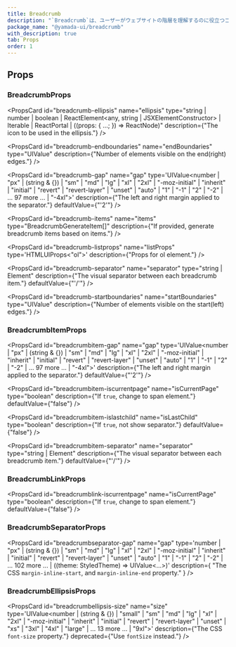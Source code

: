 ```yaml
---
title: Breadcrumb
description: "`Breadcrumb`は、ユーザーがウェブサイトの階層を理解するのに役立つコンポーネントです。"
package_name: "@yamada-ui/breadcrumb"
with_description: true
tab: Props
order: 1
---
```


## Props

### BreadcrumbProps

<PropsCard id="breadcrumb-_accept" name="_accept" type="CSSUIObject" />

<PropsCard id="breadcrumb-_active" name="_active" type="CSSUIObject" />

<PropsCard id="breadcrumb-_after" name="_after" type="CSSUIObject" />

<PropsCard id="breadcrumb-_anylink" name="_anyLink" type="CSSUIObject" />

<PropsCard id="breadcrumb-_autofill" name="_autofill" type="CSSUIObject" />

<PropsCard id="breadcrumb-_backdrop" name="_backdrop" type="CSSUIObject" />

<PropsCard id="breadcrumb-_before" name="_before" type="CSSUIObject" />

<PropsCard id="breadcrumb-_between" name="_between" type="CSSUIObject" />

<PropsCard id="breadcrumb-_blank" name="_blank" type="CSSUIObject" />

<PropsCard id="breadcrumb-_checked" name="_checked" type="CSSUIObject" />

<PropsCard id="breadcrumb-_cue" name="_cue" type="CSSUIObject" />

<PropsCard id="breadcrumb-_cueregion" name="_cueRegion" type="CSSUIObject" />

<PropsCard id="breadcrumb-_dark" name="_dark" type="CSSUIObject" />

<PropsCard id="breadcrumb-_default" name="_default" type="CSSUIObject" />

<PropsCard id="breadcrumb-_disabled" name="_disabled" type="CSSUIObject" />

<PropsCard id="breadcrumb-_empty" name="_empty" type="CSSUIObject" />

<PropsCard id="breadcrumb-_enabled" name="_enabled" type="CSSUIObject" />

<PropsCard id="breadcrumb-_end" name="_end" type="CSSUIObject" />

<PropsCard id="breadcrumb-_even" name="_even" type="CSSUIObject" />

<PropsCard id="breadcrumb-_expanded" name="_expanded" type="CSSUIObject" />

<PropsCard
  id="breadcrumb-_fileselector"
  name="_fileSelector"
  type="CSSUIObject"
/>

<PropsCard id="breadcrumb-_filled" name="_filled" type="CSSUIObject" />

<PropsCard id="breadcrumb-_first" name="_first" type="CSSUIObject" />

<PropsCard
  id="breadcrumb-_firstletter"
  name="_firstLetter"
  type="CSSUIObject"
/>

<PropsCard id="breadcrumb-_firstline" name="_firstLine" type="CSSUIObject" />

<PropsCard id="breadcrumb-_focus" name="_focus" type="CSSUIObject" />

<PropsCard
  id="breadcrumb-_focusvisible"
  name="_focusVisible"
  type="CSSUIObject"
/>

<PropsCard
  id="breadcrumb-_focuswithin"
  name="_focusWithin"
  type="CSSUIObject"
/>

<PropsCard id="breadcrumb-_fullscreen" name="_fullScreen" type="CSSUIObject" />

<PropsCard id="breadcrumb-_grabbed" name="_grabbed" type="CSSUIObject" />

<PropsCard
  id="breadcrumb-_groupaccept"
  name="_groupAccept"
  type="CSSUIObject"
/>

<PropsCard
  id="breadcrumb-_groupactive"
  name="_groupActive"
  type="CSSUIObject"
/>

<PropsCard id="breadcrumb-_groupblank" name="_groupBlank" type="CSSUIObject" />

<PropsCard
  id="breadcrumb-_groupchecked"
  name="_groupChecked"
  type="CSSUIObject"
/>

<PropsCard
  id="breadcrumb-_groupdisabled"
  name="_groupDisabled"
  type="CSSUIObject"
/>

<PropsCard
  id="breadcrumb-_groupenabled"
  name="_groupEnabled"
  type="CSSUIObject"
/>

<PropsCard
  id="breadcrumb-_groupexpanded"
  name="_groupExpanded"
  type="CSSUIObject"
/>

<PropsCard id="breadcrumb-_groupfocus" name="_groupFocus" type="CSSUIObject" />

<PropsCard
  id="breadcrumb-_groupfocusvisible"
  name="_groupFocusVisible"
  type="CSSUIObject"
/>

<PropsCard
  id="breadcrumb-_groupfocuswithin"
  name="_groupFocusWithin"
  type="CSSUIObject"
/>

<PropsCard
  id="breadcrumb-_groupgrabbed"
  name="_groupGrabbed"
  type="CSSUIObject"
/>

<PropsCard
  id="breadcrumb-_grouphorizontal"
  name="_groupHorizontal"
  type="CSSUIObject"
/>

<PropsCard id="breadcrumb-_grouphover" name="_groupHover" type="CSSUIObject" />

<PropsCard id="breadcrumb-_groupidle" name="_groupIdle" type="CSSUIObject" />

<PropsCard
  id="breadcrumb-_groupinvalid"
  name="_groupInvalid"
  type="CSSUIObject"
/>

<PropsCard
  id="breadcrumb-_grouploaded"
  name="_groupLoaded"
  type="CSSUIObject"
/>

<PropsCard
  id="breadcrumb-_grouploading"
  name="_groupLoading"
  type="CSSUIObject"
/>

<PropsCard
  id="breadcrumb-_groupoptional"
  name="_groupOptional"
  type="CSSUIObject"
/>

<PropsCard
  id="breadcrumb-_groupplaceholdershown"
  name="_groupPlaceholderShown"
  type="CSSUIObject"
/>

<PropsCard
  id="breadcrumb-_grouppressed"
  name="_groupPressed"
  type="CSSUIObject"
/>

<PropsCard
  id="breadcrumb-_groupreadonly"
  name="_groupReadOnly"
  type="CSSUIObject"
/>

<PropsCard
  id="breadcrumb-_groupreadwrite"
  name="_groupReadWrite"
  type="CSSUIObject"
/>

<PropsCard
  id="breadcrumb-_groupreject"
  name="_groupReject"
  type="CSSUIObject"
/>

<PropsCard
  id="breadcrumb-_grouprequired"
  name="_groupRequired"
  type="CSSUIObject"
/>

<PropsCard
  id="breadcrumb-_groupselected"
  name="_groupSelected"
  type="CSSUIObject"
/>

<PropsCard
  id="breadcrumb-_groupuserinvalid"
  name="_groupUserInvalid"
  type="CSSUIObject"
/>

<PropsCard id="breadcrumb-_groupvalid" name="_groupValid" type="CSSUIObject" />

<PropsCard
  id="breadcrumb-_groupvertical"
  name="_groupVertical"
  type="CSSUIObject"
/>

<PropsCard id="breadcrumb-_hidden" name="_hidden" type="CSSUIObject" />

<PropsCard id="breadcrumb-_holiday" name="_holiday" type="CSSUIObject" />

<PropsCard id="breadcrumb-_horizontal" name="_horizontal" type="CSSUIObject" />

<PropsCard id="breadcrumb-_hover" name="_hover" type="CSSUIObject" />

<PropsCard id="breadcrumb-_idle" name="_idle" type="CSSUIObject" />

<PropsCard
  id="breadcrumb-_indeterminate"
  name="_indeterminate"
  type="CSSUIObject"
/>

<PropsCard id="breadcrumb-_inrange" name="_inRange" type="CSSUIObject" />

<PropsCard id="breadcrumb-_invalid" name="_invalid" type="CSSUIObject" />

<PropsCard id="breadcrumb-_last" name="_last" type="CSSUIObject" />

<PropsCard id="breadcrumb-_light" name="_light" type="CSSUIObject" />

<PropsCard id="breadcrumb-_link" name="_link" type="CSSUIObject" />

<PropsCard id="breadcrumb-_loaded" name="_loaded" type="CSSUIObject" />

<PropsCard id="breadcrumb-_loading" name="_loading" type="CSSUIObject" />

<PropsCard id="breadcrumb-_marker" name="_marker" type="CSSUIObject" />

<PropsCard id="breadcrumb-_mediadark" name="_mediaDark" type="CSSUIObject" />

<PropsCard id="breadcrumb-_medialight" name="_mediaLight" type="CSSUIObject" />

<PropsCard
  id="breadcrumb-_mediareducemotion"
  name="_mediaReduceMotion"
  type="CSSUIObject"
/>

<PropsCard id="breadcrumb-_modal" name="_modal" type="CSSUIObject" />

<PropsCard
  id="breadcrumb-_nativeactive"
  name="_nativeActive"
  type="CSSUIObject"
/>

<PropsCard
  id="breadcrumb-_nativechecked"
  name="_nativeChecked"
  type="CSSUIObject"
/>

<PropsCard
  id="breadcrumb-_nativedisabled"
  name="_nativeDisabled"
  type="CSSUIObject"
/>

<PropsCard
  id="breadcrumb-_nativefocus"
  name="_nativeFocus"
  type="CSSUIObject"
/>

<PropsCard
  id="breadcrumb-_nativefocusvisible"
  name="_nativeFocusVisible"
  type="CSSUIObject"
/>

<PropsCard
  id="breadcrumb-_nativefocuswithin"
  name="_nativeFocusWithin"
  type="CSSUIObject"
/>

<PropsCard
  id="breadcrumb-_nativehidden"
  name="_nativeHidden"
  type="CSSUIObject"
/>

<PropsCard
  id="breadcrumb-_nativehover"
  name="_nativeHover"
  type="CSSUIObject"
/>

<PropsCard
  id="breadcrumb-_nativereadonly"
  name="_nativeReadOnly"
  type="CSSUIObject"
/>

<PropsCard
  id="breadcrumb-_nativetarget"
  name="_nativeTarget"
  type="CSSUIObject"
/>

<PropsCard
  id="breadcrumb-_nativevalid"
  name="_nativeValid"
  type="CSSUIObject"
/>

<PropsCard id="breadcrumb-_notfirst" name="_notFirst" type="CSSUIObject" />

<PropsCard id="breadcrumb-_notlast" name="_notLast" type="CSSUIObject" />

<PropsCard id="breadcrumb-_nottarget" name="_notTarget" type="CSSUIObject" />

<PropsCard id="breadcrumb-_odd" name="_odd" type="CSSUIObject" />

<PropsCard id="breadcrumb-_only" name="_only" type="CSSUIObject" />

<PropsCard id="breadcrumb-_optional" name="_optional" type="CSSUIObject" />

<PropsCard id="breadcrumb-_outrange" name="_outRange" type="CSSUIObject" />

<PropsCard id="breadcrumb-_outside" name="_outside" type="CSSUIObject" />

<PropsCard id="breadcrumb-_paused" name="_paused" type="CSSUIObject" />

<PropsCard id="breadcrumb-_peeraccept" name="_peerAccept" type="CSSUIObject" />

<PropsCard id="breadcrumb-_peeractive" name="_peerActive" type="CSSUIObject" />

<PropsCard id="breadcrumb-_peerblank" name="_peerBlank" type="CSSUIObject" />

<PropsCard
  id="breadcrumb-_peerchecked"
  name="_peerChecked"
  type="CSSUIObject"
/>

<PropsCard
  id="breadcrumb-_peerdisabled"
  name="_peerDisabled"
  type="CSSUIObject"
/>

<PropsCard
  id="breadcrumb-_peerenabled"
  name="_peerEnabled"
  type="CSSUIObject"
/>

<PropsCard
  id="breadcrumb-_peerexpanded"
  name="_peerExpanded"
  type="CSSUIObject"
/>

<PropsCard id="breadcrumb-_peerfocus" name="_peerFocus" type="CSSUIObject" />

<PropsCard
  id="breadcrumb-_peerfocusvisible"
  name="_peerFocusVisible"
  type="CSSUIObject"
/>

<PropsCard
  id="breadcrumb-_peerfocuswithin"
  name="_peerFocusWithin"
  type="CSSUIObject"
/>

<PropsCard
  id="breadcrumb-_peergrabbed"
  name="_peerGrabbed"
  type="CSSUIObject"
/>

<PropsCard
  id="breadcrumb-_peerhorizontal"
  name="_peerHorizontal"
  type="CSSUIObject"
/>

<PropsCard id="breadcrumb-_peerhover" name="_peerHover" type="CSSUIObject" />

<PropsCard id="breadcrumb-_peeridle" name="_peerIdle" type="CSSUIObject" />

<PropsCard
  id="breadcrumb-_peerinvalid"
  name="_peerInvalid"
  type="CSSUIObject"
/>

<PropsCard id="breadcrumb-_peerloaded" name="_peerLoaded" type="CSSUIObject" />

<PropsCard
  id="breadcrumb-_peerloading"
  name="_peerLoading"
  type="CSSUIObject"
/>

<PropsCard
  id="breadcrumb-_peeroptional"
  name="_peerOptional"
  type="CSSUIObject"
/>

<PropsCard
  id="breadcrumb-_peerplaceholdershown"
  name="_peerPlaceholderShown"
  type="CSSUIObject"
/>

<PropsCard
  id="breadcrumb-_peerpressed"
  name="_peerPressed"
  type="CSSUIObject"
/>

<PropsCard
  id="breadcrumb-_peerreadonly"
  name="_peerReadOnly"
  type="CSSUIObject"
/>

<PropsCard
  id="breadcrumb-_peerreadwrite"
  name="_peerReadWrite"
  type="CSSUIObject"
/>

<PropsCard id="breadcrumb-_peerreject" name="_peerReject" type="CSSUIObject" />

<PropsCard
  id="breadcrumb-_peerrequired"
  name="_peerRequired"
  type="CSSUIObject"
/>

<PropsCard
  id="breadcrumb-_peerselected"
  name="_peerSelected"
  type="CSSUIObject"
/>

<PropsCard
  id="breadcrumb-_peeruserinvalid"
  name="_peerUserInvalid"
  type="CSSUIObject"
/>

<PropsCard id="breadcrumb-_peervalid" name="_peerValid" type="CSSUIObject" />

<PropsCard
  id="breadcrumb-_peervertical"
  name="_peerVertical"
  type="CSSUIObject"
/>

<PropsCard id="breadcrumb-_picture" name="_picture" type="CSSUIObject" />

<PropsCard
  id="breadcrumb-_placeholder"
  name="_placeholder"
  type="CSSUIObject"
/>

<PropsCard
  id="breadcrumb-_placeholdershown"
  name="_placeholderShown"
  type="CSSUIObject"
/>

<PropsCard id="breadcrumb-_playing" name="_playing" type="CSSUIObject" />

<PropsCard id="breadcrumb-_pressed" name="_pressed" type="CSSUIObject" />

<PropsCard id="breadcrumb-_print" name="_print" type="CSSUIObject" />

<PropsCard id="breadcrumb-_readonly" name="_readOnly" type="CSSUIObject" />

<PropsCard id="breadcrumb-_readwrite" name="_readWrite" type="CSSUIObject" />

<PropsCard id="breadcrumb-_reject" name="_reject" type="CSSUIObject" />

<PropsCard id="breadcrumb-_required" name="_required" type="CSSUIObject" />

<PropsCard id="breadcrumb-_ripple" name="_ripple" type="CSSUIObject" />

<PropsCard id="breadcrumb-_scrollbar" name="_scrollbar" type="CSSUIObject" />

<PropsCard
  id="breadcrumb-_scrollbarbutton"
  name="_scrollbarButton"
  type="CSSUIObject"
/>

<PropsCard
  id="breadcrumb-_scrollbarcorner"
  name="_scrollbarCorner"
  type="CSSUIObject"
/>

<PropsCard
  id="breadcrumb-_scrollbarthumb"
  name="_scrollbarThumb"
  type="CSSUIObject"
/>

<PropsCard
  id="breadcrumb-_scrollbartrack"
  name="_scrollbarTrack"
  type="CSSUIObject"
/>

<PropsCard
  id="breadcrumb-_scrollbartrackpiece"
  name="_scrollbarTrackPiece"
  type="CSSUIObject"
/>

<PropsCard id="breadcrumb-_selected" name="_selected" type="CSSUIObject" />

<PropsCard id="breadcrumb-_selection" name="_selection" type="CSSUIObject" />

<PropsCard id="breadcrumb-_start" name="_start" type="CSSUIObject" />

<PropsCard id="breadcrumb-_target" name="_target" type="CSSUIObject" />

<PropsCard id="breadcrumb-_today" name="_today" type="CSSUIObject" />

<PropsCard
  id="breadcrumb-_userinvalid"
  name="_userInvalid"
  type="CSSUIObject"
/>

<PropsCard id="breadcrumb-_valid" name="_valid" type="CSSUIObject" />

<PropsCard id="breadcrumb-_vertical" name="_vertical" type="CSSUIObject" />

<PropsCard id="breadcrumb-_visited" name="_visited" type="CSSUIObject" />

<PropsCard id="breadcrumb-_weekend" name="_weekend" type="CSSUIObject" />

<PropsCard
  id="breadcrumb-ellipsis"
  name="ellipsis"
  type="string | number | boolean | ReactElement<any, string | JSXElementConstructor<any>> | Iterable<ReactNode> | ReactPortal | ((props: { ...; }) => ReactNode)"
  description={"The icon to be used in the ellipsis."}
/>

<PropsCard
  id="breadcrumb-endboundaries"
  name="endBoundaries"
  type="UIValue<number>"
  description={"Number of elements visible on the end(right) edges."}
/>

<PropsCard
  id="breadcrumb-gap"
  name="gap"
  type='UIValue<number | "px" | (string & {}) | "sm" | "md" | "lg" | "xl" | "2xl" | "-moz-initial" | "inherit" | "initial" | "revert" | "revert-layer" | "unset" | "auto" | "1" | "-1" | "2" | "-2" | ... 97 more ... | "-4xl">'
  description={"The left and right margin applied to the separator."}
  defaultValue={"'2'"}
/>

<PropsCard
  id="breadcrumb-items"
  name="items"
  type="BreadcrumbGenerateItem[]"
  description={"If provided, generate breadcrumb items based on items."}
/>

<PropsCard
  id="breadcrumb-listprops"
  name="listProps"
  type='HTMLUIProps<"ol">'
  description={"Props for ol element."}
/>

<PropsCard
  id="breadcrumb-separator"
  name="separator"
  type="string | Element"
  description={"The visual separator between each breadcrumb item."}
  defaultValue={"'/'"}
/>

<PropsCard
  id="breadcrumb-startboundaries"
  name="startBoundaries"
  type="UIValue<number>"
  description={"Number of elements visible on the start(left) edges."}
/>

### BreadcrumbItemProps

<PropsCard id="breadcrumbitem-_accept" name="_accept" type="CSSUIObject" />

<PropsCard id="breadcrumbitem-_active" name="_active" type="CSSUIObject" />

<PropsCard id="breadcrumbitem-_after" name="_after" type="CSSUIObject" />

<PropsCard id="breadcrumbitem-_anylink" name="_anyLink" type="CSSUIObject" />

<PropsCard id="breadcrumbitem-_autofill" name="_autofill" type="CSSUIObject" />

<PropsCard id="breadcrumbitem-_backdrop" name="_backdrop" type="CSSUIObject" />

<PropsCard id="breadcrumbitem-_before" name="_before" type="CSSUIObject" />

<PropsCard id="breadcrumbitem-_between" name="_between" type="CSSUIObject" />

<PropsCard id="breadcrumbitem-_blank" name="_blank" type="CSSUIObject" />

<PropsCard id="breadcrumbitem-_checked" name="_checked" type="CSSUIObject" />

<PropsCard id="breadcrumbitem-_cue" name="_cue" type="CSSUIObject" />

<PropsCard
  id="breadcrumbitem-_cueregion"
  name="_cueRegion"
  type="CSSUIObject"
/>

<PropsCard id="breadcrumbitem-_dark" name="_dark" type="CSSUIObject" />

<PropsCard id="breadcrumbitem-_default" name="_default" type="CSSUIObject" />

<PropsCard id="breadcrumbitem-_disabled" name="_disabled" type="CSSUIObject" />

<PropsCard id="breadcrumbitem-_empty" name="_empty" type="CSSUIObject" />

<PropsCard id="breadcrumbitem-_enabled" name="_enabled" type="CSSUIObject" />

<PropsCard id="breadcrumbitem-_end" name="_end" type="CSSUIObject" />

<PropsCard id="breadcrumbitem-_even" name="_even" type="CSSUIObject" />

<PropsCard id="breadcrumbitem-_expanded" name="_expanded" type="CSSUIObject" />

<PropsCard
  id="breadcrumbitem-_fileselector"
  name="_fileSelector"
  type="CSSUIObject"
/>

<PropsCard id="breadcrumbitem-_filled" name="_filled" type="CSSUIObject" />

<PropsCard id="breadcrumbitem-_first" name="_first" type="CSSUIObject" />

<PropsCard
  id="breadcrumbitem-_firstletter"
  name="_firstLetter"
  type="CSSUIObject"
/>

<PropsCard
  id="breadcrumbitem-_firstline"
  name="_firstLine"
  type="CSSUIObject"
/>

<PropsCard id="breadcrumbitem-_focus" name="_focus" type="CSSUIObject" />

<PropsCard
  id="breadcrumbitem-_focusvisible"
  name="_focusVisible"
  type="CSSUIObject"
/>

<PropsCard
  id="breadcrumbitem-_focuswithin"
  name="_focusWithin"
  type="CSSUIObject"
/>

<PropsCard
  id="breadcrumbitem-_fullscreen"
  name="_fullScreen"
  type="CSSUIObject"
/>

<PropsCard id="breadcrumbitem-_grabbed" name="_grabbed" type="CSSUIObject" />

<PropsCard
  id="breadcrumbitem-_groupaccept"
  name="_groupAccept"
  type="CSSUIObject"
/>

<PropsCard
  id="breadcrumbitem-_groupactive"
  name="_groupActive"
  type="CSSUIObject"
/>

<PropsCard
  id="breadcrumbitem-_groupblank"
  name="_groupBlank"
  type="CSSUIObject"
/>

<PropsCard
  id="breadcrumbitem-_groupchecked"
  name="_groupChecked"
  type="CSSUIObject"
/>

<PropsCard
  id="breadcrumbitem-_groupdisabled"
  name="_groupDisabled"
  type="CSSUIObject"
/>

<PropsCard
  id="breadcrumbitem-_groupenabled"
  name="_groupEnabled"
  type="CSSUIObject"
/>

<PropsCard
  id="breadcrumbitem-_groupexpanded"
  name="_groupExpanded"
  type="CSSUIObject"
/>

<PropsCard
  id="breadcrumbitem-_groupfocus"
  name="_groupFocus"
  type="CSSUIObject"
/>

<PropsCard
  id="breadcrumbitem-_groupfocusvisible"
  name="_groupFocusVisible"
  type="CSSUIObject"
/>

<PropsCard
  id="breadcrumbitem-_groupfocuswithin"
  name="_groupFocusWithin"
  type="CSSUIObject"
/>

<PropsCard
  id="breadcrumbitem-_groupgrabbed"
  name="_groupGrabbed"
  type="CSSUIObject"
/>

<PropsCard
  id="breadcrumbitem-_grouphorizontal"
  name="_groupHorizontal"
  type="CSSUIObject"
/>

<PropsCard
  id="breadcrumbitem-_grouphover"
  name="_groupHover"
  type="CSSUIObject"
/>

<PropsCard
  id="breadcrumbitem-_groupidle"
  name="_groupIdle"
  type="CSSUIObject"
/>

<PropsCard
  id="breadcrumbitem-_groupinvalid"
  name="_groupInvalid"
  type="CSSUIObject"
/>

<PropsCard
  id="breadcrumbitem-_grouploaded"
  name="_groupLoaded"
  type="CSSUIObject"
/>

<PropsCard
  id="breadcrumbitem-_grouploading"
  name="_groupLoading"
  type="CSSUIObject"
/>

<PropsCard
  id="breadcrumbitem-_groupoptional"
  name="_groupOptional"
  type="CSSUIObject"
/>

<PropsCard
  id="breadcrumbitem-_groupplaceholdershown"
  name="_groupPlaceholderShown"
  type="CSSUIObject"
/>

<PropsCard
  id="breadcrumbitem-_grouppressed"
  name="_groupPressed"
  type="CSSUIObject"
/>

<PropsCard
  id="breadcrumbitem-_groupreadonly"
  name="_groupReadOnly"
  type="CSSUIObject"
/>

<PropsCard
  id="breadcrumbitem-_groupreadwrite"
  name="_groupReadWrite"
  type="CSSUIObject"
/>

<PropsCard
  id="breadcrumbitem-_groupreject"
  name="_groupReject"
  type="CSSUIObject"
/>

<PropsCard
  id="breadcrumbitem-_grouprequired"
  name="_groupRequired"
  type="CSSUIObject"
/>

<PropsCard
  id="breadcrumbitem-_groupselected"
  name="_groupSelected"
  type="CSSUIObject"
/>

<PropsCard
  id="breadcrumbitem-_groupuserinvalid"
  name="_groupUserInvalid"
  type="CSSUIObject"
/>

<PropsCard
  id="breadcrumbitem-_groupvalid"
  name="_groupValid"
  type="CSSUIObject"
/>

<PropsCard
  id="breadcrumbitem-_groupvertical"
  name="_groupVertical"
  type="CSSUIObject"
/>

<PropsCard id="breadcrumbitem-_hidden" name="_hidden" type="CSSUIObject" />

<PropsCard id="breadcrumbitem-_holiday" name="_holiday" type="CSSUIObject" />

<PropsCard
  id="breadcrumbitem-_horizontal"
  name="_horizontal"
  type="CSSUIObject"
/>

<PropsCard id="breadcrumbitem-_hover" name="_hover" type="CSSUIObject" />

<PropsCard id="breadcrumbitem-_idle" name="_idle" type="CSSUIObject" />

<PropsCard
  id="breadcrumbitem-_indeterminate"
  name="_indeterminate"
  type="CSSUIObject"
/>

<PropsCard id="breadcrumbitem-_inrange" name="_inRange" type="CSSUIObject" />

<PropsCard id="breadcrumbitem-_invalid" name="_invalid" type="CSSUIObject" />

<PropsCard id="breadcrumbitem-_last" name="_last" type="CSSUIObject" />

<PropsCard id="breadcrumbitem-_light" name="_light" type="CSSUIObject" />

<PropsCard id="breadcrumbitem-_link" name="_link" type="CSSUIObject" />

<PropsCard id="breadcrumbitem-_loaded" name="_loaded" type="CSSUIObject" />

<PropsCard id="breadcrumbitem-_loading" name="_loading" type="CSSUIObject" />

<PropsCard id="breadcrumbitem-_marker" name="_marker" type="CSSUIObject" />

<PropsCard
  id="breadcrumbitem-_mediadark"
  name="_mediaDark"
  type="CSSUIObject"
/>

<PropsCard
  id="breadcrumbitem-_medialight"
  name="_mediaLight"
  type="CSSUIObject"
/>

<PropsCard
  id="breadcrumbitem-_mediareducemotion"
  name="_mediaReduceMotion"
  type="CSSUIObject"
/>

<PropsCard id="breadcrumbitem-_modal" name="_modal" type="CSSUIObject" />

<PropsCard
  id="breadcrumbitem-_nativeactive"
  name="_nativeActive"
  type="CSSUIObject"
/>

<PropsCard
  id="breadcrumbitem-_nativechecked"
  name="_nativeChecked"
  type="CSSUIObject"
/>

<PropsCard
  id="breadcrumbitem-_nativedisabled"
  name="_nativeDisabled"
  type="CSSUIObject"
/>

<PropsCard
  id="breadcrumbitem-_nativefocus"
  name="_nativeFocus"
  type="CSSUIObject"
/>

<PropsCard
  id="breadcrumbitem-_nativefocusvisible"
  name="_nativeFocusVisible"
  type="CSSUIObject"
/>

<PropsCard
  id="breadcrumbitem-_nativefocuswithin"
  name="_nativeFocusWithin"
  type="CSSUIObject"
/>

<PropsCard
  id="breadcrumbitem-_nativehidden"
  name="_nativeHidden"
  type="CSSUIObject"
/>

<PropsCard
  id="breadcrumbitem-_nativehover"
  name="_nativeHover"
  type="CSSUIObject"
/>

<PropsCard
  id="breadcrumbitem-_nativereadonly"
  name="_nativeReadOnly"
  type="CSSUIObject"
/>

<PropsCard
  id="breadcrumbitem-_nativetarget"
  name="_nativeTarget"
  type="CSSUIObject"
/>

<PropsCard
  id="breadcrumbitem-_nativevalid"
  name="_nativeValid"
  type="CSSUIObject"
/>

<PropsCard id="breadcrumbitem-_notfirst" name="_notFirst" type="CSSUIObject" />

<PropsCard id="breadcrumbitem-_notlast" name="_notLast" type="CSSUIObject" />

<PropsCard
  id="breadcrumbitem-_nottarget"
  name="_notTarget"
  type="CSSUIObject"
/>

<PropsCard id="breadcrumbitem-_odd" name="_odd" type="CSSUIObject" />

<PropsCard id="breadcrumbitem-_only" name="_only" type="CSSUIObject" />

<PropsCard id="breadcrumbitem-_optional" name="_optional" type="CSSUIObject" />

<PropsCard id="breadcrumbitem-_outrange" name="_outRange" type="CSSUIObject" />

<PropsCard id="breadcrumbitem-_outside" name="_outside" type="CSSUIObject" />

<PropsCard id="breadcrumbitem-_paused" name="_paused" type="CSSUIObject" />

<PropsCard
  id="breadcrumbitem-_peeraccept"
  name="_peerAccept"
  type="CSSUIObject"
/>

<PropsCard
  id="breadcrumbitem-_peeractive"
  name="_peerActive"
  type="CSSUIObject"
/>

<PropsCard
  id="breadcrumbitem-_peerblank"
  name="_peerBlank"
  type="CSSUIObject"
/>

<PropsCard
  id="breadcrumbitem-_peerchecked"
  name="_peerChecked"
  type="CSSUIObject"
/>

<PropsCard
  id="breadcrumbitem-_peerdisabled"
  name="_peerDisabled"
  type="CSSUIObject"
/>

<PropsCard
  id="breadcrumbitem-_peerenabled"
  name="_peerEnabled"
  type="CSSUIObject"
/>

<PropsCard
  id="breadcrumbitem-_peerexpanded"
  name="_peerExpanded"
  type="CSSUIObject"
/>

<PropsCard
  id="breadcrumbitem-_peerfocus"
  name="_peerFocus"
  type="CSSUIObject"
/>

<PropsCard
  id="breadcrumbitem-_peerfocusvisible"
  name="_peerFocusVisible"
  type="CSSUIObject"
/>

<PropsCard
  id="breadcrumbitem-_peerfocuswithin"
  name="_peerFocusWithin"
  type="CSSUIObject"
/>

<PropsCard
  id="breadcrumbitem-_peergrabbed"
  name="_peerGrabbed"
  type="CSSUIObject"
/>

<PropsCard
  id="breadcrumbitem-_peerhorizontal"
  name="_peerHorizontal"
  type="CSSUIObject"
/>

<PropsCard
  id="breadcrumbitem-_peerhover"
  name="_peerHover"
  type="CSSUIObject"
/>

<PropsCard id="breadcrumbitem-_peeridle" name="_peerIdle" type="CSSUIObject" />

<PropsCard
  id="breadcrumbitem-_peerinvalid"
  name="_peerInvalid"
  type="CSSUIObject"
/>

<PropsCard
  id="breadcrumbitem-_peerloaded"
  name="_peerLoaded"
  type="CSSUIObject"
/>

<PropsCard
  id="breadcrumbitem-_peerloading"
  name="_peerLoading"
  type="CSSUIObject"
/>

<PropsCard
  id="breadcrumbitem-_peeroptional"
  name="_peerOptional"
  type="CSSUIObject"
/>

<PropsCard
  id="breadcrumbitem-_peerplaceholdershown"
  name="_peerPlaceholderShown"
  type="CSSUIObject"
/>

<PropsCard
  id="breadcrumbitem-_peerpressed"
  name="_peerPressed"
  type="CSSUIObject"
/>

<PropsCard
  id="breadcrumbitem-_peerreadonly"
  name="_peerReadOnly"
  type="CSSUIObject"
/>

<PropsCard
  id="breadcrumbitem-_peerreadwrite"
  name="_peerReadWrite"
  type="CSSUIObject"
/>

<PropsCard
  id="breadcrumbitem-_peerreject"
  name="_peerReject"
  type="CSSUIObject"
/>

<PropsCard
  id="breadcrumbitem-_peerrequired"
  name="_peerRequired"
  type="CSSUIObject"
/>

<PropsCard
  id="breadcrumbitem-_peerselected"
  name="_peerSelected"
  type="CSSUIObject"
/>

<PropsCard
  id="breadcrumbitem-_peeruserinvalid"
  name="_peerUserInvalid"
  type="CSSUIObject"
/>

<PropsCard
  id="breadcrumbitem-_peervalid"
  name="_peerValid"
  type="CSSUIObject"
/>

<PropsCard
  id="breadcrumbitem-_peervertical"
  name="_peerVertical"
  type="CSSUIObject"
/>

<PropsCard id="breadcrumbitem-_picture" name="_picture" type="CSSUIObject" />

<PropsCard
  id="breadcrumbitem-_placeholder"
  name="_placeholder"
  type="CSSUIObject"
/>

<PropsCard
  id="breadcrumbitem-_placeholdershown"
  name="_placeholderShown"
  type="CSSUIObject"
/>

<PropsCard id="breadcrumbitem-_playing" name="_playing" type="CSSUIObject" />

<PropsCard id="breadcrumbitem-_pressed" name="_pressed" type="CSSUIObject" />

<PropsCard id="breadcrumbitem-_print" name="_print" type="CSSUIObject" />

<PropsCard id="breadcrumbitem-_readonly" name="_readOnly" type="CSSUIObject" />

<PropsCard
  id="breadcrumbitem-_readwrite"
  name="_readWrite"
  type="CSSUIObject"
/>

<PropsCard id="breadcrumbitem-_reject" name="_reject" type="CSSUIObject" />

<PropsCard id="breadcrumbitem-_required" name="_required" type="CSSUIObject" />

<PropsCard id="breadcrumbitem-_ripple" name="_ripple" type="CSSUIObject" />

<PropsCard
  id="breadcrumbitem-_scrollbar"
  name="_scrollbar"
  type="CSSUIObject"
/>

<PropsCard
  id="breadcrumbitem-_scrollbarbutton"
  name="_scrollbarButton"
  type="CSSUIObject"
/>

<PropsCard
  id="breadcrumbitem-_scrollbarcorner"
  name="_scrollbarCorner"
  type="CSSUIObject"
/>

<PropsCard
  id="breadcrumbitem-_scrollbarthumb"
  name="_scrollbarThumb"
  type="CSSUIObject"
/>

<PropsCard
  id="breadcrumbitem-_scrollbartrack"
  name="_scrollbarTrack"
  type="CSSUIObject"
/>

<PropsCard
  id="breadcrumbitem-_scrollbartrackpiece"
  name="_scrollbarTrackPiece"
  type="CSSUIObject"
/>

<PropsCard id="breadcrumbitem-_selected" name="_selected" type="CSSUIObject" />

<PropsCard
  id="breadcrumbitem-_selection"
  name="_selection"
  type="CSSUIObject"
/>

<PropsCard id="breadcrumbitem-_start" name="_start" type="CSSUIObject" />

<PropsCard id="breadcrumbitem-_target" name="_target" type="CSSUIObject" />

<PropsCard id="breadcrumbitem-_today" name="_today" type="CSSUIObject" />

<PropsCard
  id="breadcrumbitem-_userinvalid"
  name="_userInvalid"
  type="CSSUIObject"
/>

<PropsCard id="breadcrumbitem-_valid" name="_valid" type="CSSUIObject" />

<PropsCard id="breadcrumbitem-_vertical" name="_vertical" type="CSSUIObject" />

<PropsCard id="breadcrumbitem-_visited" name="_visited" type="CSSUIObject" />

<PropsCard id="breadcrumbitem-_weekend" name="_weekend" type="CSSUIObject" />

<PropsCard
  id="breadcrumbitem-gap"
  name="gap"
  type='UIValue<number | "px" | (string & {}) | "sm" | "md" | "lg" | "xl" | "2xl" | "-moz-initial" | "inherit" | "initial" | "revert" | "revert-layer" | "unset" | "auto" | "1" | "-1" | "2" | "-2" | ... 97 more ... | "-4xl">'
  description={"The left and right margin applied to the separator."}
  defaultValue={"'2'"}
/>

<PropsCard
  id="breadcrumbitem-iscurrentpage"
  name="isCurrentPage"
  type="boolean"
  description={"If `true`, change to span element."}
  defaultValue={"false"}
/>

<PropsCard
  id="breadcrumbitem-islastchild"
  name="isLastChild"
  type="boolean"
  description={"If `true`, not show separator."}
  defaultValue={"false"}
/>

<PropsCard
  id="breadcrumbitem-separator"
  name="separator"
  type="string | Element"
  description={"The visual separator between each breadcrumb item."}
  defaultValue={"'/'"}
/>

### BreadcrumbLinkProps

<PropsCard id="breadcrumblink-_accept" name="_accept" type="CSSUIObject" />

<PropsCard id="breadcrumblink-_active" name="_active" type="CSSUIObject" />

<PropsCard id="breadcrumblink-_after" name="_after" type="CSSUIObject" />

<PropsCard id="breadcrumblink-_anylink" name="_anyLink" type="CSSUIObject" />

<PropsCard id="breadcrumblink-_autofill" name="_autofill" type="CSSUIObject" />

<PropsCard id="breadcrumblink-_backdrop" name="_backdrop" type="CSSUIObject" />

<PropsCard id="breadcrumblink-_before" name="_before" type="CSSUIObject" />

<PropsCard id="breadcrumblink-_between" name="_between" type="CSSUIObject" />

<PropsCard id="breadcrumblink-_blank" name="_blank" type="CSSUIObject" />

<PropsCard id="breadcrumblink-_checked" name="_checked" type="CSSUIObject" />

<PropsCard id="breadcrumblink-_cue" name="_cue" type="CSSUIObject" />

<PropsCard
  id="breadcrumblink-_cueregion"
  name="_cueRegion"
  type="CSSUIObject"
/>

<PropsCard id="breadcrumblink-_dark" name="_dark" type="CSSUIObject" />

<PropsCard id="breadcrumblink-_default" name="_default" type="CSSUIObject" />

<PropsCard id="breadcrumblink-_disabled" name="_disabled" type="CSSUIObject" />

<PropsCard id="breadcrumblink-_empty" name="_empty" type="CSSUIObject" />

<PropsCard id="breadcrumblink-_enabled" name="_enabled" type="CSSUIObject" />

<PropsCard id="breadcrumblink-_end" name="_end" type="CSSUIObject" />

<PropsCard id="breadcrumblink-_even" name="_even" type="CSSUIObject" />

<PropsCard id="breadcrumblink-_expanded" name="_expanded" type="CSSUIObject" />

<PropsCard
  id="breadcrumblink-_fileselector"
  name="_fileSelector"
  type="CSSUIObject"
/>

<PropsCard id="breadcrumblink-_filled" name="_filled" type="CSSUIObject" />

<PropsCard id="breadcrumblink-_first" name="_first" type="CSSUIObject" />

<PropsCard
  id="breadcrumblink-_firstletter"
  name="_firstLetter"
  type="CSSUIObject"
/>

<PropsCard
  id="breadcrumblink-_firstline"
  name="_firstLine"
  type="CSSUIObject"
/>

<PropsCard id="breadcrumblink-_focus" name="_focus" type="CSSUIObject" />

<PropsCard
  id="breadcrumblink-_focusvisible"
  name="_focusVisible"
  type="CSSUIObject"
/>

<PropsCard
  id="breadcrumblink-_focuswithin"
  name="_focusWithin"
  type="CSSUIObject"
/>

<PropsCard
  id="breadcrumblink-_fullscreen"
  name="_fullScreen"
  type="CSSUIObject"
/>

<PropsCard id="breadcrumblink-_grabbed" name="_grabbed" type="CSSUIObject" />

<PropsCard
  id="breadcrumblink-_groupaccept"
  name="_groupAccept"
  type="CSSUIObject"
/>

<PropsCard
  id="breadcrumblink-_groupactive"
  name="_groupActive"
  type="CSSUIObject"
/>

<PropsCard
  id="breadcrumblink-_groupblank"
  name="_groupBlank"
  type="CSSUIObject"
/>

<PropsCard
  id="breadcrumblink-_groupchecked"
  name="_groupChecked"
  type="CSSUIObject"
/>

<PropsCard
  id="breadcrumblink-_groupdisabled"
  name="_groupDisabled"
  type="CSSUIObject"
/>

<PropsCard
  id="breadcrumblink-_groupenabled"
  name="_groupEnabled"
  type="CSSUIObject"
/>

<PropsCard
  id="breadcrumblink-_groupexpanded"
  name="_groupExpanded"
  type="CSSUIObject"
/>

<PropsCard
  id="breadcrumblink-_groupfocus"
  name="_groupFocus"
  type="CSSUIObject"
/>

<PropsCard
  id="breadcrumblink-_groupfocusvisible"
  name="_groupFocusVisible"
  type="CSSUIObject"
/>

<PropsCard
  id="breadcrumblink-_groupfocuswithin"
  name="_groupFocusWithin"
  type="CSSUIObject"
/>

<PropsCard
  id="breadcrumblink-_groupgrabbed"
  name="_groupGrabbed"
  type="CSSUIObject"
/>

<PropsCard
  id="breadcrumblink-_grouphorizontal"
  name="_groupHorizontal"
  type="CSSUIObject"
/>

<PropsCard
  id="breadcrumblink-_grouphover"
  name="_groupHover"
  type="CSSUIObject"
/>

<PropsCard
  id="breadcrumblink-_groupidle"
  name="_groupIdle"
  type="CSSUIObject"
/>

<PropsCard
  id="breadcrumblink-_groupinvalid"
  name="_groupInvalid"
  type="CSSUIObject"
/>

<PropsCard
  id="breadcrumblink-_grouploaded"
  name="_groupLoaded"
  type="CSSUIObject"
/>

<PropsCard
  id="breadcrumblink-_grouploading"
  name="_groupLoading"
  type="CSSUIObject"
/>

<PropsCard
  id="breadcrumblink-_groupoptional"
  name="_groupOptional"
  type="CSSUIObject"
/>

<PropsCard
  id="breadcrumblink-_groupplaceholdershown"
  name="_groupPlaceholderShown"
  type="CSSUIObject"
/>

<PropsCard
  id="breadcrumblink-_grouppressed"
  name="_groupPressed"
  type="CSSUIObject"
/>

<PropsCard
  id="breadcrumblink-_groupreadonly"
  name="_groupReadOnly"
  type="CSSUIObject"
/>

<PropsCard
  id="breadcrumblink-_groupreadwrite"
  name="_groupReadWrite"
  type="CSSUIObject"
/>

<PropsCard
  id="breadcrumblink-_groupreject"
  name="_groupReject"
  type="CSSUIObject"
/>

<PropsCard
  id="breadcrumblink-_grouprequired"
  name="_groupRequired"
  type="CSSUIObject"
/>

<PropsCard
  id="breadcrumblink-_groupselected"
  name="_groupSelected"
  type="CSSUIObject"
/>

<PropsCard
  id="breadcrumblink-_groupuserinvalid"
  name="_groupUserInvalid"
  type="CSSUIObject"
/>

<PropsCard
  id="breadcrumblink-_groupvalid"
  name="_groupValid"
  type="CSSUIObject"
/>

<PropsCard
  id="breadcrumblink-_groupvertical"
  name="_groupVertical"
  type="CSSUIObject"
/>

<PropsCard id="breadcrumblink-_hidden" name="_hidden" type="CSSUIObject" />

<PropsCard id="breadcrumblink-_holiday" name="_holiday" type="CSSUIObject" />

<PropsCard
  id="breadcrumblink-_horizontal"
  name="_horizontal"
  type="CSSUIObject"
/>

<PropsCard id="breadcrumblink-_hover" name="_hover" type="CSSUIObject" />

<PropsCard id="breadcrumblink-_idle" name="_idle" type="CSSUIObject" />

<PropsCard
  id="breadcrumblink-_indeterminate"
  name="_indeterminate"
  type="CSSUIObject"
/>

<PropsCard id="breadcrumblink-_inrange" name="_inRange" type="CSSUIObject" />

<PropsCard id="breadcrumblink-_invalid" name="_invalid" type="CSSUIObject" />

<PropsCard id="breadcrumblink-_last" name="_last" type="CSSUIObject" />

<PropsCard id="breadcrumblink-_light" name="_light" type="CSSUIObject" />

<PropsCard id="breadcrumblink-_link" name="_link" type="CSSUIObject" />

<PropsCard id="breadcrumblink-_loaded" name="_loaded" type="CSSUIObject" />

<PropsCard id="breadcrumblink-_loading" name="_loading" type="CSSUIObject" />

<PropsCard id="breadcrumblink-_marker" name="_marker" type="CSSUIObject" />

<PropsCard
  id="breadcrumblink-_mediadark"
  name="_mediaDark"
  type="CSSUIObject"
/>

<PropsCard
  id="breadcrumblink-_medialight"
  name="_mediaLight"
  type="CSSUIObject"
/>

<PropsCard
  id="breadcrumblink-_mediareducemotion"
  name="_mediaReduceMotion"
  type="CSSUIObject"
/>

<PropsCard id="breadcrumblink-_modal" name="_modal" type="CSSUIObject" />

<PropsCard
  id="breadcrumblink-_nativeactive"
  name="_nativeActive"
  type="CSSUIObject"
/>

<PropsCard
  id="breadcrumblink-_nativechecked"
  name="_nativeChecked"
  type="CSSUIObject"
/>

<PropsCard
  id="breadcrumblink-_nativedisabled"
  name="_nativeDisabled"
  type="CSSUIObject"
/>

<PropsCard
  id="breadcrumblink-_nativefocus"
  name="_nativeFocus"
  type="CSSUIObject"
/>

<PropsCard
  id="breadcrumblink-_nativefocusvisible"
  name="_nativeFocusVisible"
  type="CSSUIObject"
/>

<PropsCard
  id="breadcrumblink-_nativefocuswithin"
  name="_nativeFocusWithin"
  type="CSSUIObject"
/>

<PropsCard
  id="breadcrumblink-_nativehidden"
  name="_nativeHidden"
  type="CSSUIObject"
/>

<PropsCard
  id="breadcrumblink-_nativehover"
  name="_nativeHover"
  type="CSSUIObject"
/>

<PropsCard
  id="breadcrumblink-_nativereadonly"
  name="_nativeReadOnly"
  type="CSSUIObject"
/>

<PropsCard
  id="breadcrumblink-_nativetarget"
  name="_nativeTarget"
  type="CSSUIObject"
/>

<PropsCard
  id="breadcrumblink-_nativevalid"
  name="_nativeValid"
  type="CSSUIObject"
/>

<PropsCard id="breadcrumblink-_notfirst" name="_notFirst" type="CSSUIObject" />

<PropsCard id="breadcrumblink-_notlast" name="_notLast" type="CSSUIObject" />

<PropsCard
  id="breadcrumblink-_nottarget"
  name="_notTarget"
  type="CSSUIObject"
/>

<PropsCard id="breadcrumblink-_odd" name="_odd" type="CSSUIObject" />

<PropsCard id="breadcrumblink-_only" name="_only" type="CSSUIObject" />

<PropsCard id="breadcrumblink-_optional" name="_optional" type="CSSUIObject" />

<PropsCard id="breadcrumblink-_outrange" name="_outRange" type="CSSUIObject" />

<PropsCard id="breadcrumblink-_outside" name="_outside" type="CSSUIObject" />

<PropsCard id="breadcrumblink-_paused" name="_paused" type="CSSUIObject" />

<PropsCard
  id="breadcrumblink-_peeraccept"
  name="_peerAccept"
  type="CSSUIObject"
/>

<PropsCard
  id="breadcrumblink-_peeractive"
  name="_peerActive"
  type="CSSUIObject"
/>

<PropsCard
  id="breadcrumblink-_peerblank"
  name="_peerBlank"
  type="CSSUIObject"
/>

<PropsCard
  id="breadcrumblink-_peerchecked"
  name="_peerChecked"
  type="CSSUIObject"
/>

<PropsCard
  id="breadcrumblink-_peerdisabled"
  name="_peerDisabled"
  type="CSSUIObject"
/>

<PropsCard
  id="breadcrumblink-_peerenabled"
  name="_peerEnabled"
  type="CSSUIObject"
/>

<PropsCard
  id="breadcrumblink-_peerexpanded"
  name="_peerExpanded"
  type="CSSUIObject"
/>

<PropsCard
  id="breadcrumblink-_peerfocus"
  name="_peerFocus"
  type="CSSUIObject"
/>

<PropsCard
  id="breadcrumblink-_peerfocusvisible"
  name="_peerFocusVisible"
  type="CSSUIObject"
/>

<PropsCard
  id="breadcrumblink-_peerfocuswithin"
  name="_peerFocusWithin"
  type="CSSUIObject"
/>

<PropsCard
  id="breadcrumblink-_peergrabbed"
  name="_peerGrabbed"
  type="CSSUIObject"
/>

<PropsCard
  id="breadcrumblink-_peerhorizontal"
  name="_peerHorizontal"
  type="CSSUIObject"
/>

<PropsCard
  id="breadcrumblink-_peerhover"
  name="_peerHover"
  type="CSSUIObject"
/>

<PropsCard id="breadcrumblink-_peeridle" name="_peerIdle" type="CSSUIObject" />

<PropsCard
  id="breadcrumblink-_peerinvalid"
  name="_peerInvalid"
  type="CSSUIObject"
/>

<PropsCard
  id="breadcrumblink-_peerloaded"
  name="_peerLoaded"
  type="CSSUIObject"
/>

<PropsCard
  id="breadcrumblink-_peerloading"
  name="_peerLoading"
  type="CSSUIObject"
/>

<PropsCard
  id="breadcrumblink-_peeroptional"
  name="_peerOptional"
  type="CSSUIObject"
/>

<PropsCard
  id="breadcrumblink-_peerplaceholdershown"
  name="_peerPlaceholderShown"
  type="CSSUIObject"
/>

<PropsCard
  id="breadcrumblink-_peerpressed"
  name="_peerPressed"
  type="CSSUIObject"
/>

<PropsCard
  id="breadcrumblink-_peerreadonly"
  name="_peerReadOnly"
  type="CSSUIObject"
/>

<PropsCard
  id="breadcrumblink-_peerreadwrite"
  name="_peerReadWrite"
  type="CSSUIObject"
/>

<PropsCard
  id="breadcrumblink-_peerreject"
  name="_peerReject"
  type="CSSUIObject"
/>

<PropsCard
  id="breadcrumblink-_peerrequired"
  name="_peerRequired"
  type="CSSUIObject"
/>

<PropsCard
  id="breadcrumblink-_peerselected"
  name="_peerSelected"
  type="CSSUIObject"
/>

<PropsCard
  id="breadcrumblink-_peeruserinvalid"
  name="_peerUserInvalid"
  type="CSSUIObject"
/>

<PropsCard
  id="breadcrumblink-_peervalid"
  name="_peerValid"
  type="CSSUIObject"
/>

<PropsCard
  id="breadcrumblink-_peervertical"
  name="_peerVertical"
  type="CSSUIObject"
/>

<PropsCard id="breadcrumblink-_picture" name="_picture" type="CSSUIObject" />

<PropsCard
  id="breadcrumblink-_placeholder"
  name="_placeholder"
  type="CSSUIObject"
/>

<PropsCard
  id="breadcrumblink-_placeholdershown"
  name="_placeholderShown"
  type="CSSUIObject"
/>

<PropsCard id="breadcrumblink-_playing" name="_playing" type="CSSUIObject" />

<PropsCard id="breadcrumblink-_pressed" name="_pressed" type="CSSUIObject" />

<PropsCard id="breadcrumblink-_print" name="_print" type="CSSUIObject" />

<PropsCard id="breadcrumblink-_readonly" name="_readOnly" type="CSSUIObject" />

<PropsCard
  id="breadcrumblink-_readwrite"
  name="_readWrite"
  type="CSSUIObject"
/>

<PropsCard id="breadcrumblink-_reject" name="_reject" type="CSSUIObject" />

<PropsCard id="breadcrumblink-_required" name="_required" type="CSSUIObject" />

<PropsCard id="breadcrumblink-_ripple" name="_ripple" type="CSSUIObject" />

<PropsCard
  id="breadcrumblink-_scrollbar"
  name="_scrollbar"
  type="CSSUIObject"
/>

<PropsCard
  id="breadcrumblink-_scrollbarbutton"
  name="_scrollbarButton"
  type="CSSUIObject"
/>

<PropsCard
  id="breadcrumblink-_scrollbarcorner"
  name="_scrollbarCorner"
  type="CSSUIObject"
/>

<PropsCard
  id="breadcrumblink-_scrollbarthumb"
  name="_scrollbarThumb"
  type="CSSUIObject"
/>

<PropsCard
  id="breadcrumblink-_scrollbartrack"
  name="_scrollbarTrack"
  type="CSSUIObject"
/>

<PropsCard
  id="breadcrumblink-_scrollbartrackpiece"
  name="_scrollbarTrackPiece"
  type="CSSUIObject"
/>

<PropsCard id="breadcrumblink-_selected" name="_selected" type="CSSUIObject" />

<PropsCard
  id="breadcrumblink-_selection"
  name="_selection"
  type="CSSUIObject"
/>

<PropsCard id="breadcrumblink-_start" name="_start" type="CSSUIObject" />

<PropsCard id="breadcrumblink-_target" name="_target" type="CSSUIObject" />

<PropsCard id="breadcrumblink-_today" name="_today" type="CSSUIObject" />

<PropsCard
  id="breadcrumblink-_userinvalid"
  name="_userInvalid"
  type="CSSUIObject"
/>

<PropsCard id="breadcrumblink-_valid" name="_valid" type="CSSUIObject" />

<PropsCard id="breadcrumblink-_vertical" name="_vertical" type="CSSUIObject" />

<PropsCard id="breadcrumblink-_visited" name="_visited" type="CSSUIObject" />

<PropsCard id="breadcrumblink-_weekend" name="_weekend" type="CSSUIObject" />

<PropsCard
  id="breadcrumblink-iscurrentpage"
  name="isCurrentPage"
  type="boolean"
  description={"If `true`, change to span element."}
  defaultValue={"false"}
/>

### BreadcrumbSeparatorProps

<PropsCard id="breadcrumbseparator-_accept" name="_accept" type="CSSUIObject" />

<PropsCard id="breadcrumbseparator-_active" name="_active" type="CSSUIObject" />

<PropsCard id="breadcrumbseparator-_after" name="_after" type="CSSUIObject" />

<PropsCard
  id="breadcrumbseparator-_anylink"
  name="_anyLink"
  type="CSSUIObject"
/>

<PropsCard
  id="breadcrumbseparator-_autofill"
  name="_autofill"
  type="CSSUIObject"
/>

<PropsCard
  id="breadcrumbseparator-_backdrop"
  name="_backdrop"
  type="CSSUIObject"
/>

<PropsCard id="breadcrumbseparator-_before" name="_before" type="CSSUIObject" />

<PropsCard
  id="breadcrumbseparator-_between"
  name="_between"
  type="CSSUIObject"
/>

<PropsCard id="breadcrumbseparator-_blank" name="_blank" type="CSSUIObject" />

<PropsCard
  id="breadcrumbseparator-_checked"
  name="_checked"
  type="CSSUIObject"
/>

<PropsCard id="breadcrumbseparator-_cue" name="_cue" type="CSSUIObject" />

<PropsCard
  id="breadcrumbseparator-_cueregion"
  name="_cueRegion"
  type="CSSUIObject"
/>

<PropsCard id="breadcrumbseparator-_dark" name="_dark" type="CSSUIObject" />

<PropsCard
  id="breadcrumbseparator-_default"
  name="_default"
  type="CSSUIObject"
/>

<PropsCard
  id="breadcrumbseparator-_disabled"
  name="_disabled"
  type="CSSUIObject"
/>

<PropsCard id="breadcrumbseparator-_empty" name="_empty" type="CSSUIObject" />

<PropsCard
  id="breadcrumbseparator-_enabled"
  name="_enabled"
  type="CSSUIObject"
/>

<PropsCard id="breadcrumbseparator-_end" name="_end" type="CSSUIObject" />

<PropsCard id="breadcrumbseparator-_even" name="_even" type="CSSUIObject" />

<PropsCard
  id="breadcrumbseparator-_expanded"
  name="_expanded"
  type="CSSUIObject"
/>

<PropsCard
  id="breadcrumbseparator-_fileselector"
  name="_fileSelector"
  type="CSSUIObject"
/>

<PropsCard id="breadcrumbseparator-_filled" name="_filled" type="CSSUIObject" />

<PropsCard id="breadcrumbseparator-_first" name="_first" type="CSSUIObject" />

<PropsCard
  id="breadcrumbseparator-_firstletter"
  name="_firstLetter"
  type="CSSUIObject"
/>

<PropsCard
  id="breadcrumbseparator-_firstline"
  name="_firstLine"
  type="CSSUIObject"
/>

<PropsCard id="breadcrumbseparator-_focus" name="_focus" type="CSSUIObject" />

<PropsCard
  id="breadcrumbseparator-_focusvisible"
  name="_focusVisible"
  type="CSSUIObject"
/>

<PropsCard
  id="breadcrumbseparator-_focuswithin"
  name="_focusWithin"
  type="CSSUIObject"
/>

<PropsCard
  id="breadcrumbseparator-_fullscreen"
  name="_fullScreen"
  type="CSSUIObject"
/>

<PropsCard
  id="breadcrumbseparator-_grabbed"
  name="_grabbed"
  type="CSSUIObject"
/>

<PropsCard
  id="breadcrumbseparator-_groupaccept"
  name="_groupAccept"
  type="CSSUIObject"
/>

<PropsCard
  id="breadcrumbseparator-_groupactive"
  name="_groupActive"
  type="CSSUIObject"
/>

<PropsCard
  id="breadcrumbseparator-_groupblank"
  name="_groupBlank"
  type="CSSUIObject"
/>

<PropsCard
  id="breadcrumbseparator-_groupchecked"
  name="_groupChecked"
  type="CSSUIObject"
/>

<PropsCard
  id="breadcrumbseparator-_groupdisabled"
  name="_groupDisabled"
  type="CSSUIObject"
/>

<PropsCard
  id="breadcrumbseparator-_groupenabled"
  name="_groupEnabled"
  type="CSSUIObject"
/>

<PropsCard
  id="breadcrumbseparator-_groupexpanded"
  name="_groupExpanded"
  type="CSSUIObject"
/>

<PropsCard
  id="breadcrumbseparator-_groupfocus"
  name="_groupFocus"
  type="CSSUIObject"
/>

<PropsCard
  id="breadcrumbseparator-_groupfocusvisible"
  name="_groupFocusVisible"
  type="CSSUIObject"
/>

<PropsCard
  id="breadcrumbseparator-_groupfocuswithin"
  name="_groupFocusWithin"
  type="CSSUIObject"
/>

<PropsCard
  id="breadcrumbseparator-_groupgrabbed"
  name="_groupGrabbed"
  type="CSSUIObject"
/>

<PropsCard
  id="breadcrumbseparator-_grouphorizontal"
  name="_groupHorizontal"
  type="CSSUIObject"
/>

<PropsCard
  id="breadcrumbseparator-_grouphover"
  name="_groupHover"
  type="CSSUIObject"
/>

<PropsCard
  id="breadcrumbseparator-_groupidle"
  name="_groupIdle"
  type="CSSUIObject"
/>

<PropsCard
  id="breadcrumbseparator-_groupinvalid"
  name="_groupInvalid"
  type="CSSUIObject"
/>

<PropsCard
  id="breadcrumbseparator-_grouploaded"
  name="_groupLoaded"
  type="CSSUIObject"
/>

<PropsCard
  id="breadcrumbseparator-_grouploading"
  name="_groupLoading"
  type="CSSUIObject"
/>

<PropsCard
  id="breadcrumbseparator-_groupoptional"
  name="_groupOptional"
  type="CSSUIObject"
/>

<PropsCard
  id="breadcrumbseparator-_groupplaceholdershown"
  name="_groupPlaceholderShown"
  type="CSSUIObject"
/>

<PropsCard
  id="breadcrumbseparator-_grouppressed"
  name="_groupPressed"
  type="CSSUIObject"
/>

<PropsCard
  id="breadcrumbseparator-_groupreadonly"
  name="_groupReadOnly"
  type="CSSUIObject"
/>

<PropsCard
  id="breadcrumbseparator-_groupreadwrite"
  name="_groupReadWrite"
  type="CSSUIObject"
/>

<PropsCard
  id="breadcrumbseparator-_groupreject"
  name="_groupReject"
  type="CSSUIObject"
/>

<PropsCard
  id="breadcrumbseparator-_grouprequired"
  name="_groupRequired"
  type="CSSUIObject"
/>

<PropsCard
  id="breadcrumbseparator-_groupselected"
  name="_groupSelected"
  type="CSSUIObject"
/>

<PropsCard
  id="breadcrumbseparator-_groupuserinvalid"
  name="_groupUserInvalid"
  type="CSSUIObject"
/>

<PropsCard
  id="breadcrumbseparator-_groupvalid"
  name="_groupValid"
  type="CSSUIObject"
/>

<PropsCard
  id="breadcrumbseparator-_groupvertical"
  name="_groupVertical"
  type="CSSUIObject"
/>

<PropsCard id="breadcrumbseparator-_hidden" name="_hidden" type="CSSUIObject" />

<PropsCard
  id="breadcrumbseparator-_holiday"
  name="_holiday"
  type="CSSUIObject"
/>

<PropsCard
  id="breadcrumbseparator-_horizontal"
  name="_horizontal"
  type="CSSUIObject"
/>

<PropsCard id="breadcrumbseparator-_hover" name="_hover" type="CSSUIObject" />

<PropsCard id="breadcrumbseparator-_idle" name="_idle" type="CSSUIObject" />

<PropsCard
  id="breadcrumbseparator-_indeterminate"
  name="_indeterminate"
  type="CSSUIObject"
/>

<PropsCard
  id="breadcrumbseparator-_inrange"
  name="_inRange"
  type="CSSUIObject"
/>

<PropsCard
  id="breadcrumbseparator-_invalid"
  name="_invalid"
  type="CSSUIObject"
/>

<PropsCard id="breadcrumbseparator-_last" name="_last" type="CSSUIObject" />

<PropsCard id="breadcrumbseparator-_light" name="_light" type="CSSUIObject" />

<PropsCard id="breadcrumbseparator-_link" name="_link" type="CSSUIObject" />

<PropsCard id="breadcrumbseparator-_loaded" name="_loaded" type="CSSUIObject" />

<PropsCard
  id="breadcrumbseparator-_loading"
  name="_loading"
  type="CSSUIObject"
/>

<PropsCard id="breadcrumbseparator-_marker" name="_marker" type="CSSUIObject" />

<PropsCard
  id="breadcrumbseparator-_mediadark"
  name="_mediaDark"
  type="CSSUIObject"
/>

<PropsCard
  id="breadcrumbseparator-_medialight"
  name="_mediaLight"
  type="CSSUIObject"
/>

<PropsCard
  id="breadcrumbseparator-_mediareducemotion"
  name="_mediaReduceMotion"
  type="CSSUIObject"
/>

<PropsCard id="breadcrumbseparator-_modal" name="_modal" type="CSSUIObject" />

<PropsCard
  id="breadcrumbseparator-_nativeactive"
  name="_nativeActive"
  type="CSSUIObject"
/>

<PropsCard
  id="breadcrumbseparator-_nativechecked"
  name="_nativeChecked"
  type="CSSUIObject"
/>

<PropsCard
  id="breadcrumbseparator-_nativedisabled"
  name="_nativeDisabled"
  type="CSSUIObject"
/>

<PropsCard
  id="breadcrumbseparator-_nativefocus"
  name="_nativeFocus"
  type="CSSUIObject"
/>

<PropsCard
  id="breadcrumbseparator-_nativefocusvisible"
  name="_nativeFocusVisible"
  type="CSSUIObject"
/>

<PropsCard
  id="breadcrumbseparator-_nativefocuswithin"
  name="_nativeFocusWithin"
  type="CSSUIObject"
/>

<PropsCard
  id="breadcrumbseparator-_nativehidden"
  name="_nativeHidden"
  type="CSSUIObject"
/>

<PropsCard
  id="breadcrumbseparator-_nativehover"
  name="_nativeHover"
  type="CSSUIObject"
/>

<PropsCard
  id="breadcrumbseparator-_nativereadonly"
  name="_nativeReadOnly"
  type="CSSUIObject"
/>

<PropsCard
  id="breadcrumbseparator-_nativetarget"
  name="_nativeTarget"
  type="CSSUIObject"
/>

<PropsCard
  id="breadcrumbseparator-_nativevalid"
  name="_nativeValid"
  type="CSSUIObject"
/>

<PropsCard
  id="breadcrumbseparator-_notfirst"
  name="_notFirst"
  type="CSSUIObject"
/>

<PropsCard
  id="breadcrumbseparator-_notlast"
  name="_notLast"
  type="CSSUIObject"
/>

<PropsCard
  id="breadcrumbseparator-_nottarget"
  name="_notTarget"
  type="CSSUIObject"
/>

<PropsCard id="breadcrumbseparator-_odd" name="_odd" type="CSSUIObject" />

<PropsCard id="breadcrumbseparator-_only" name="_only" type="CSSUIObject" />

<PropsCard
  id="breadcrumbseparator-_optional"
  name="_optional"
  type="CSSUIObject"
/>

<PropsCard
  id="breadcrumbseparator-_outrange"
  name="_outRange"
  type="CSSUIObject"
/>

<PropsCard
  id="breadcrumbseparator-_outside"
  name="_outside"
  type="CSSUIObject"
/>

<PropsCard id="breadcrumbseparator-_paused" name="_paused" type="CSSUIObject" />

<PropsCard
  id="breadcrumbseparator-_peeraccept"
  name="_peerAccept"
  type="CSSUIObject"
/>

<PropsCard
  id="breadcrumbseparator-_peeractive"
  name="_peerActive"
  type="CSSUIObject"
/>

<PropsCard
  id="breadcrumbseparator-_peerblank"
  name="_peerBlank"
  type="CSSUIObject"
/>

<PropsCard
  id="breadcrumbseparator-_peerchecked"
  name="_peerChecked"
  type="CSSUIObject"
/>

<PropsCard
  id="breadcrumbseparator-_peerdisabled"
  name="_peerDisabled"
  type="CSSUIObject"
/>

<PropsCard
  id="breadcrumbseparator-_peerenabled"
  name="_peerEnabled"
  type="CSSUIObject"
/>

<PropsCard
  id="breadcrumbseparator-_peerexpanded"
  name="_peerExpanded"
  type="CSSUIObject"
/>

<PropsCard
  id="breadcrumbseparator-_peerfocus"
  name="_peerFocus"
  type="CSSUIObject"
/>

<PropsCard
  id="breadcrumbseparator-_peerfocusvisible"
  name="_peerFocusVisible"
  type="CSSUIObject"
/>

<PropsCard
  id="breadcrumbseparator-_peerfocuswithin"
  name="_peerFocusWithin"
  type="CSSUIObject"
/>

<PropsCard
  id="breadcrumbseparator-_peergrabbed"
  name="_peerGrabbed"
  type="CSSUIObject"
/>

<PropsCard
  id="breadcrumbseparator-_peerhorizontal"
  name="_peerHorizontal"
  type="CSSUIObject"
/>

<PropsCard
  id="breadcrumbseparator-_peerhover"
  name="_peerHover"
  type="CSSUIObject"
/>

<PropsCard
  id="breadcrumbseparator-_peeridle"
  name="_peerIdle"
  type="CSSUIObject"
/>

<PropsCard
  id="breadcrumbseparator-_peerinvalid"
  name="_peerInvalid"
  type="CSSUIObject"
/>

<PropsCard
  id="breadcrumbseparator-_peerloaded"
  name="_peerLoaded"
  type="CSSUIObject"
/>

<PropsCard
  id="breadcrumbseparator-_peerloading"
  name="_peerLoading"
  type="CSSUIObject"
/>

<PropsCard
  id="breadcrumbseparator-_peeroptional"
  name="_peerOptional"
  type="CSSUIObject"
/>

<PropsCard
  id="breadcrumbseparator-_peerplaceholdershown"
  name="_peerPlaceholderShown"
  type="CSSUIObject"
/>

<PropsCard
  id="breadcrumbseparator-_peerpressed"
  name="_peerPressed"
  type="CSSUIObject"
/>

<PropsCard
  id="breadcrumbseparator-_peerreadonly"
  name="_peerReadOnly"
  type="CSSUIObject"
/>

<PropsCard
  id="breadcrumbseparator-_peerreadwrite"
  name="_peerReadWrite"
  type="CSSUIObject"
/>

<PropsCard
  id="breadcrumbseparator-_peerreject"
  name="_peerReject"
  type="CSSUIObject"
/>

<PropsCard
  id="breadcrumbseparator-_peerrequired"
  name="_peerRequired"
  type="CSSUIObject"
/>

<PropsCard
  id="breadcrumbseparator-_peerselected"
  name="_peerSelected"
  type="CSSUIObject"
/>

<PropsCard
  id="breadcrumbseparator-_peeruserinvalid"
  name="_peerUserInvalid"
  type="CSSUIObject"
/>

<PropsCard
  id="breadcrumbseparator-_peervalid"
  name="_peerValid"
  type="CSSUIObject"
/>

<PropsCard
  id="breadcrumbseparator-_peervertical"
  name="_peerVertical"
  type="CSSUIObject"
/>

<PropsCard
  id="breadcrumbseparator-_picture"
  name="_picture"
  type="CSSUIObject"
/>

<PropsCard
  id="breadcrumbseparator-_placeholder"
  name="_placeholder"
  type="CSSUIObject"
/>

<PropsCard
  id="breadcrumbseparator-_placeholdershown"
  name="_placeholderShown"
  type="CSSUIObject"
/>

<PropsCard
  id="breadcrumbseparator-_playing"
  name="_playing"
  type="CSSUIObject"
/>

<PropsCard
  id="breadcrumbseparator-_pressed"
  name="_pressed"
  type="CSSUIObject"
/>

<PropsCard id="breadcrumbseparator-_print" name="_print" type="CSSUIObject" />

<PropsCard
  id="breadcrumbseparator-_readonly"
  name="_readOnly"
  type="CSSUIObject"
/>

<PropsCard
  id="breadcrumbseparator-_readwrite"
  name="_readWrite"
  type="CSSUIObject"
/>

<PropsCard id="breadcrumbseparator-_reject" name="_reject" type="CSSUIObject" />

<PropsCard
  id="breadcrumbseparator-_required"
  name="_required"
  type="CSSUIObject"
/>

<PropsCard id="breadcrumbseparator-_ripple" name="_ripple" type="CSSUIObject" />

<PropsCard
  id="breadcrumbseparator-_scrollbar"
  name="_scrollbar"
  type="CSSUIObject"
/>

<PropsCard
  id="breadcrumbseparator-_scrollbarbutton"
  name="_scrollbarButton"
  type="CSSUIObject"
/>

<PropsCard
  id="breadcrumbseparator-_scrollbarcorner"
  name="_scrollbarCorner"
  type="CSSUIObject"
/>

<PropsCard
  id="breadcrumbseparator-_scrollbarthumb"
  name="_scrollbarThumb"
  type="CSSUIObject"
/>

<PropsCard
  id="breadcrumbseparator-_scrollbartrack"
  name="_scrollbarTrack"
  type="CSSUIObject"
/>

<PropsCard
  id="breadcrumbseparator-_scrollbartrackpiece"
  name="_scrollbarTrackPiece"
  type="CSSUIObject"
/>

<PropsCard
  id="breadcrumbseparator-_selected"
  name="_selected"
  type="CSSUIObject"
/>

<PropsCard
  id="breadcrumbseparator-_selection"
  name="_selection"
  type="CSSUIObject"
/>

<PropsCard id="breadcrumbseparator-_start" name="_start" type="CSSUIObject" />

<PropsCard id="breadcrumbseparator-_target" name="_target" type="CSSUIObject" />

<PropsCard id="breadcrumbseparator-_today" name="_today" type="CSSUIObject" />

<PropsCard
  id="breadcrumbseparator-_userinvalid"
  name="_userInvalid"
  type="CSSUIObject"
/>

<PropsCard id="breadcrumbseparator-_valid" name="_valid" type="CSSUIObject" />

<PropsCard
  id="breadcrumbseparator-_vertical"
  name="_vertical"
  type="CSSUIObject"
/>

<PropsCard
  id="breadcrumbseparator-_visited"
  name="_visited"
  type="CSSUIObject"
/>

<PropsCard
  id="breadcrumbseparator-_weekend"
  name="_weekend"
  type="CSSUIObject"
/>

<PropsCard
  id="breadcrumbseparator-gap"
  name="gap"
  type='number | "px" | (string & {}) | "sm" | "md" | "lg" | "xl" | "2xl" | "-moz-initial" | "inherit" | "initial" | "revert" | "revert-layer" | "unset" | "auto" | "1" | "-1" | "2" | "-2" | ... 102 more ... | ((theme: StyledTheme) => UIValue<...>)'
  description={
    "The CSS `margin-inline-start`, and `margin-inline-end` property."
  }
/>

### BreadcrumbEllipsisProps

<PropsCard id="breadcrumbellipsis-_accept" name="_accept" type="CSSUIObject" />

<PropsCard id="breadcrumbellipsis-_active" name="_active" type="CSSUIObject" />

<PropsCard id="breadcrumbellipsis-_after" name="_after" type="CSSUIObject" />

<PropsCard
  id="breadcrumbellipsis-_anylink"
  name="_anyLink"
  type="CSSUIObject"
/>

<PropsCard
  id="breadcrumbellipsis-_autofill"
  name="_autofill"
  type="CSSUIObject"
/>

<PropsCard
  id="breadcrumbellipsis-_backdrop"
  name="_backdrop"
  type="CSSUIObject"
/>

<PropsCard id="breadcrumbellipsis-_before" name="_before" type="CSSUIObject" />

<PropsCard
  id="breadcrumbellipsis-_between"
  name="_between"
  type="CSSUIObject"
/>

<PropsCard id="breadcrumbellipsis-_blank" name="_blank" type="CSSUIObject" />

<PropsCard
  id="breadcrumbellipsis-_checked"
  name="_checked"
  type="CSSUIObject"
/>

<PropsCard id="breadcrumbellipsis-_cue" name="_cue" type="CSSUIObject" />

<PropsCard
  id="breadcrumbellipsis-_cueregion"
  name="_cueRegion"
  type="CSSUIObject"
/>

<PropsCard id="breadcrumbellipsis-_dark" name="_dark" type="CSSUIObject" />

<PropsCard
  id="breadcrumbellipsis-_default"
  name="_default"
  type="CSSUIObject"
/>

<PropsCard
  id="breadcrumbellipsis-_disabled"
  name="_disabled"
  type="CSSUIObject"
/>

<PropsCard id="breadcrumbellipsis-_empty" name="_empty" type="CSSUIObject" />

<PropsCard
  id="breadcrumbellipsis-_enabled"
  name="_enabled"
  type="CSSUIObject"
/>

<PropsCard id="breadcrumbellipsis-_end" name="_end" type="CSSUIObject" />

<PropsCard id="breadcrumbellipsis-_even" name="_even" type="CSSUIObject" />

<PropsCard
  id="breadcrumbellipsis-_expanded"
  name="_expanded"
  type="CSSUIObject"
/>

<PropsCard
  id="breadcrumbellipsis-_fileselector"
  name="_fileSelector"
  type="CSSUIObject"
/>

<PropsCard id="breadcrumbellipsis-_filled" name="_filled" type="CSSUIObject" />

<PropsCard id="breadcrumbellipsis-_first" name="_first" type="CSSUIObject" />

<PropsCard
  id="breadcrumbellipsis-_firstletter"
  name="_firstLetter"
  type="CSSUIObject"
/>

<PropsCard
  id="breadcrumbellipsis-_firstline"
  name="_firstLine"
  type="CSSUIObject"
/>

<PropsCard id="breadcrumbellipsis-_focus" name="_focus" type="CSSUIObject" />

<PropsCard
  id="breadcrumbellipsis-_focusvisible"
  name="_focusVisible"
  type="CSSUIObject"
/>

<PropsCard
  id="breadcrumbellipsis-_focuswithin"
  name="_focusWithin"
  type="CSSUIObject"
/>

<PropsCard
  id="breadcrumbellipsis-_fullscreen"
  name="_fullScreen"
  type="CSSUIObject"
/>

<PropsCard
  id="breadcrumbellipsis-_grabbed"
  name="_grabbed"
  type="CSSUIObject"
/>

<PropsCard
  id="breadcrumbellipsis-_groupaccept"
  name="_groupAccept"
  type="CSSUIObject"
/>

<PropsCard
  id="breadcrumbellipsis-_groupactive"
  name="_groupActive"
  type="CSSUIObject"
/>

<PropsCard
  id="breadcrumbellipsis-_groupblank"
  name="_groupBlank"
  type="CSSUIObject"
/>

<PropsCard
  id="breadcrumbellipsis-_groupchecked"
  name="_groupChecked"
  type="CSSUIObject"
/>

<PropsCard
  id="breadcrumbellipsis-_groupdisabled"
  name="_groupDisabled"
  type="CSSUIObject"
/>

<PropsCard
  id="breadcrumbellipsis-_groupenabled"
  name="_groupEnabled"
  type="CSSUIObject"
/>

<PropsCard
  id="breadcrumbellipsis-_groupexpanded"
  name="_groupExpanded"
  type="CSSUIObject"
/>

<PropsCard
  id="breadcrumbellipsis-_groupfocus"
  name="_groupFocus"
  type="CSSUIObject"
/>

<PropsCard
  id="breadcrumbellipsis-_groupfocusvisible"
  name="_groupFocusVisible"
  type="CSSUIObject"
/>

<PropsCard
  id="breadcrumbellipsis-_groupfocuswithin"
  name="_groupFocusWithin"
  type="CSSUIObject"
/>

<PropsCard
  id="breadcrumbellipsis-_groupgrabbed"
  name="_groupGrabbed"
  type="CSSUIObject"
/>

<PropsCard
  id="breadcrumbellipsis-_grouphorizontal"
  name="_groupHorizontal"
  type="CSSUIObject"
/>

<PropsCard
  id="breadcrumbellipsis-_grouphover"
  name="_groupHover"
  type="CSSUIObject"
/>

<PropsCard
  id="breadcrumbellipsis-_groupidle"
  name="_groupIdle"
  type="CSSUIObject"
/>

<PropsCard
  id="breadcrumbellipsis-_groupinvalid"
  name="_groupInvalid"
  type="CSSUIObject"
/>

<PropsCard
  id="breadcrumbellipsis-_grouploaded"
  name="_groupLoaded"
  type="CSSUIObject"
/>

<PropsCard
  id="breadcrumbellipsis-_grouploading"
  name="_groupLoading"
  type="CSSUIObject"
/>

<PropsCard
  id="breadcrumbellipsis-_groupoptional"
  name="_groupOptional"
  type="CSSUIObject"
/>

<PropsCard
  id="breadcrumbellipsis-_groupplaceholdershown"
  name="_groupPlaceholderShown"
  type="CSSUIObject"
/>

<PropsCard
  id="breadcrumbellipsis-_grouppressed"
  name="_groupPressed"
  type="CSSUIObject"
/>

<PropsCard
  id="breadcrumbellipsis-_groupreadonly"
  name="_groupReadOnly"
  type="CSSUIObject"
/>

<PropsCard
  id="breadcrumbellipsis-_groupreadwrite"
  name="_groupReadWrite"
  type="CSSUIObject"
/>

<PropsCard
  id="breadcrumbellipsis-_groupreject"
  name="_groupReject"
  type="CSSUIObject"
/>

<PropsCard
  id="breadcrumbellipsis-_grouprequired"
  name="_groupRequired"
  type="CSSUIObject"
/>

<PropsCard
  id="breadcrumbellipsis-_groupselected"
  name="_groupSelected"
  type="CSSUIObject"
/>

<PropsCard
  id="breadcrumbellipsis-_groupuserinvalid"
  name="_groupUserInvalid"
  type="CSSUIObject"
/>

<PropsCard
  id="breadcrumbellipsis-_groupvalid"
  name="_groupValid"
  type="CSSUIObject"
/>

<PropsCard
  id="breadcrumbellipsis-_groupvertical"
  name="_groupVertical"
  type="CSSUIObject"
/>

<PropsCard id="breadcrumbellipsis-_hidden" name="_hidden" type="CSSUIObject" />

<PropsCard
  id="breadcrumbellipsis-_holiday"
  name="_holiday"
  type="CSSUIObject"
/>

<PropsCard
  id="breadcrumbellipsis-_horizontal"
  name="_horizontal"
  type="CSSUIObject"
/>

<PropsCard id="breadcrumbellipsis-_hover" name="_hover" type="CSSUIObject" />

<PropsCard id="breadcrumbellipsis-_idle" name="_idle" type="CSSUIObject" />

<PropsCard
  id="breadcrumbellipsis-_indeterminate"
  name="_indeterminate"
  type="CSSUIObject"
/>

<PropsCard
  id="breadcrumbellipsis-_inrange"
  name="_inRange"
  type="CSSUIObject"
/>

<PropsCard
  id="breadcrumbellipsis-_invalid"
  name="_invalid"
  type="CSSUIObject"
/>

<PropsCard id="breadcrumbellipsis-_last" name="_last" type="CSSUIObject" />

<PropsCard id="breadcrumbellipsis-_light" name="_light" type="CSSUIObject" />

<PropsCard id="breadcrumbellipsis-_link" name="_link" type="CSSUIObject" />

<PropsCard id="breadcrumbellipsis-_loaded" name="_loaded" type="CSSUIObject" />

<PropsCard
  id="breadcrumbellipsis-_loading"
  name="_loading"
  type="CSSUIObject"
/>

<PropsCard id="breadcrumbellipsis-_marker" name="_marker" type="CSSUIObject" />

<PropsCard
  id="breadcrumbellipsis-_mediadark"
  name="_mediaDark"
  type="CSSUIObject"
/>

<PropsCard
  id="breadcrumbellipsis-_medialight"
  name="_mediaLight"
  type="CSSUIObject"
/>

<PropsCard
  id="breadcrumbellipsis-_mediareducemotion"
  name="_mediaReduceMotion"
  type="CSSUIObject"
/>

<PropsCard id="breadcrumbellipsis-_modal" name="_modal" type="CSSUIObject" />

<PropsCard
  id="breadcrumbellipsis-_nativeactive"
  name="_nativeActive"
  type="CSSUIObject"
/>

<PropsCard
  id="breadcrumbellipsis-_nativechecked"
  name="_nativeChecked"
  type="CSSUIObject"
/>

<PropsCard
  id="breadcrumbellipsis-_nativedisabled"
  name="_nativeDisabled"
  type="CSSUIObject"
/>

<PropsCard
  id="breadcrumbellipsis-_nativefocus"
  name="_nativeFocus"
  type="CSSUIObject"
/>

<PropsCard
  id="breadcrumbellipsis-_nativefocusvisible"
  name="_nativeFocusVisible"
  type="CSSUIObject"
/>

<PropsCard
  id="breadcrumbellipsis-_nativefocuswithin"
  name="_nativeFocusWithin"
  type="CSSUIObject"
/>

<PropsCard
  id="breadcrumbellipsis-_nativehidden"
  name="_nativeHidden"
  type="CSSUIObject"
/>

<PropsCard
  id="breadcrumbellipsis-_nativehover"
  name="_nativeHover"
  type="CSSUIObject"
/>

<PropsCard
  id="breadcrumbellipsis-_nativereadonly"
  name="_nativeReadOnly"
  type="CSSUIObject"
/>

<PropsCard
  id="breadcrumbellipsis-_nativetarget"
  name="_nativeTarget"
  type="CSSUIObject"
/>

<PropsCard
  id="breadcrumbellipsis-_nativevalid"
  name="_nativeValid"
  type="CSSUIObject"
/>

<PropsCard
  id="breadcrumbellipsis-_notfirst"
  name="_notFirst"
  type="CSSUIObject"
/>

<PropsCard
  id="breadcrumbellipsis-_notlast"
  name="_notLast"
  type="CSSUIObject"
/>

<PropsCard
  id="breadcrumbellipsis-_nottarget"
  name="_notTarget"
  type="CSSUIObject"
/>

<PropsCard id="breadcrumbellipsis-_odd" name="_odd" type="CSSUIObject" />

<PropsCard id="breadcrumbellipsis-_only" name="_only" type="CSSUIObject" />

<PropsCard
  id="breadcrumbellipsis-_optional"
  name="_optional"
  type="CSSUIObject"
/>

<PropsCard
  id="breadcrumbellipsis-_outrange"
  name="_outRange"
  type="CSSUIObject"
/>

<PropsCard
  id="breadcrumbellipsis-_outside"
  name="_outside"
  type="CSSUIObject"
/>

<PropsCard id="breadcrumbellipsis-_paused" name="_paused" type="CSSUIObject" />

<PropsCard
  id="breadcrumbellipsis-_peeraccept"
  name="_peerAccept"
  type="CSSUIObject"
/>

<PropsCard
  id="breadcrumbellipsis-_peeractive"
  name="_peerActive"
  type="CSSUIObject"
/>

<PropsCard
  id="breadcrumbellipsis-_peerblank"
  name="_peerBlank"
  type="CSSUIObject"
/>

<PropsCard
  id="breadcrumbellipsis-_peerchecked"
  name="_peerChecked"
  type="CSSUIObject"
/>

<PropsCard
  id="breadcrumbellipsis-_peerdisabled"
  name="_peerDisabled"
  type="CSSUIObject"
/>

<PropsCard
  id="breadcrumbellipsis-_peerenabled"
  name="_peerEnabled"
  type="CSSUIObject"
/>

<PropsCard
  id="breadcrumbellipsis-_peerexpanded"
  name="_peerExpanded"
  type="CSSUIObject"
/>

<PropsCard
  id="breadcrumbellipsis-_peerfocus"
  name="_peerFocus"
  type="CSSUIObject"
/>

<PropsCard
  id="breadcrumbellipsis-_peerfocusvisible"
  name="_peerFocusVisible"
  type="CSSUIObject"
/>

<PropsCard
  id="breadcrumbellipsis-_peerfocuswithin"
  name="_peerFocusWithin"
  type="CSSUIObject"
/>

<PropsCard
  id="breadcrumbellipsis-_peergrabbed"
  name="_peerGrabbed"
  type="CSSUIObject"
/>

<PropsCard
  id="breadcrumbellipsis-_peerhorizontal"
  name="_peerHorizontal"
  type="CSSUIObject"
/>

<PropsCard
  id="breadcrumbellipsis-_peerhover"
  name="_peerHover"
  type="CSSUIObject"
/>

<PropsCard
  id="breadcrumbellipsis-_peeridle"
  name="_peerIdle"
  type="CSSUIObject"
/>

<PropsCard
  id="breadcrumbellipsis-_peerinvalid"
  name="_peerInvalid"
  type="CSSUIObject"
/>

<PropsCard
  id="breadcrumbellipsis-_peerloaded"
  name="_peerLoaded"
  type="CSSUIObject"
/>

<PropsCard
  id="breadcrumbellipsis-_peerloading"
  name="_peerLoading"
  type="CSSUIObject"
/>

<PropsCard
  id="breadcrumbellipsis-_peeroptional"
  name="_peerOptional"
  type="CSSUIObject"
/>

<PropsCard
  id="breadcrumbellipsis-_peerplaceholdershown"
  name="_peerPlaceholderShown"
  type="CSSUIObject"
/>

<PropsCard
  id="breadcrumbellipsis-_peerpressed"
  name="_peerPressed"
  type="CSSUIObject"
/>

<PropsCard
  id="breadcrumbellipsis-_peerreadonly"
  name="_peerReadOnly"
  type="CSSUIObject"
/>

<PropsCard
  id="breadcrumbellipsis-_peerreadwrite"
  name="_peerReadWrite"
  type="CSSUIObject"
/>

<PropsCard
  id="breadcrumbellipsis-_peerreject"
  name="_peerReject"
  type="CSSUIObject"
/>

<PropsCard
  id="breadcrumbellipsis-_peerrequired"
  name="_peerRequired"
  type="CSSUIObject"
/>

<PropsCard
  id="breadcrumbellipsis-_peerselected"
  name="_peerSelected"
  type="CSSUIObject"
/>

<PropsCard
  id="breadcrumbellipsis-_peeruserinvalid"
  name="_peerUserInvalid"
  type="CSSUIObject"
/>

<PropsCard
  id="breadcrumbellipsis-_peervalid"
  name="_peerValid"
  type="CSSUIObject"
/>

<PropsCard
  id="breadcrumbellipsis-_peervertical"
  name="_peerVertical"
  type="CSSUIObject"
/>

<PropsCard
  id="breadcrumbellipsis-_picture"
  name="_picture"
  type="CSSUIObject"
/>

<PropsCard
  id="breadcrumbellipsis-_placeholder"
  name="_placeholder"
  type="CSSUIObject"
/>

<PropsCard
  id="breadcrumbellipsis-_placeholdershown"
  name="_placeholderShown"
  type="CSSUIObject"
/>

<PropsCard
  id="breadcrumbellipsis-_playing"
  name="_playing"
  type="CSSUIObject"
/>

<PropsCard
  id="breadcrumbellipsis-_pressed"
  name="_pressed"
  type="CSSUIObject"
/>

<PropsCard id="breadcrumbellipsis-_print" name="_print" type="CSSUIObject" />

<PropsCard
  id="breadcrumbellipsis-_readonly"
  name="_readOnly"
  type="CSSUIObject"
/>

<PropsCard
  id="breadcrumbellipsis-_readwrite"
  name="_readWrite"
  type="CSSUIObject"
/>

<PropsCard id="breadcrumbellipsis-_reject" name="_reject" type="CSSUIObject" />

<PropsCard
  id="breadcrumbellipsis-_required"
  name="_required"
  type="CSSUIObject"
/>

<PropsCard id="breadcrumbellipsis-_ripple" name="_ripple" type="CSSUIObject" />

<PropsCard
  id="breadcrumbellipsis-_scrollbar"
  name="_scrollbar"
  type="CSSUIObject"
/>

<PropsCard
  id="breadcrumbellipsis-_scrollbarbutton"
  name="_scrollbarButton"
  type="CSSUIObject"
/>

<PropsCard
  id="breadcrumbellipsis-_scrollbarcorner"
  name="_scrollbarCorner"
  type="CSSUIObject"
/>

<PropsCard
  id="breadcrumbellipsis-_scrollbarthumb"
  name="_scrollbarThumb"
  type="CSSUIObject"
/>

<PropsCard
  id="breadcrumbellipsis-_scrollbartrack"
  name="_scrollbarTrack"
  type="CSSUIObject"
/>

<PropsCard
  id="breadcrumbellipsis-_scrollbartrackpiece"
  name="_scrollbarTrackPiece"
  type="CSSUIObject"
/>

<PropsCard
  id="breadcrumbellipsis-_selected"
  name="_selected"
  type="CSSUIObject"
/>

<PropsCard
  id="breadcrumbellipsis-_selection"
  name="_selection"
  type="CSSUIObject"
/>

<PropsCard id="breadcrumbellipsis-_start" name="_start" type="CSSUIObject" />

<PropsCard id="breadcrumbellipsis-_target" name="_target" type="CSSUIObject" />

<PropsCard id="breadcrumbellipsis-_today" name="_today" type="CSSUIObject" />

<PropsCard
  id="breadcrumbellipsis-_userinvalid"
  name="_userInvalid"
  type="CSSUIObject"
/>

<PropsCard id="breadcrumbellipsis-_valid" name="_valid" type="CSSUIObject" />

<PropsCard
  id="breadcrumbellipsis-_vertical"
  name="_vertical"
  type="CSSUIObject"
/>

<PropsCard
  id="breadcrumbellipsis-_visited"
  name="_visited"
  type="CSSUIObject"
/>

<PropsCard
  id="breadcrumbellipsis-_weekend"
  name="_weekend"
  type="CSSUIObject"
/>

<PropsCard
  id="breadcrumbellipsis-size"
  name="size"
  type='UIValue<number | (string & {}) | "small" | "sm" | "md" | "lg" | "xl" | "2xl" | "-moz-initial" | "inherit" | "initial" | "revert" | "revert-layer" | "unset" | "xs" | "3xl" | "4xl" | "large" | ... 13 more ... | "9xl">'
  description={"The CSS `font-size` property."}
  deprecated={"Use `fontSize` instead."}
/>
